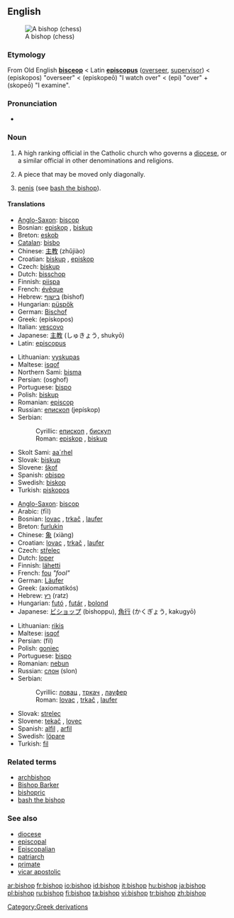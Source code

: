 {{wikipedia|Bishop}}
==English==
[[Image:Chess bishop 0970.jpg|thumb|A bishop (chess)]]

===Etymology===
From Old English '''[[bisceop]]''' < Latin '''[[episcopus]]''' ([[overseer]], [[supervisor]]) < {{AGr.}} '''{{polytonic|[[ἐπίσκοπος]]}}''' (episkopos) "overseer" < '''{{polytonic|[[ἐπισκοπέω]]}}''' (episkopeō) "I watch over" < '''{{polytonic|[[ἐπί]]}}''' (epi) "over" + '''{{polytonic|[[σκοπέω]]}}''' (skopeō) "I examine".

===Pronunciation===
*{{IPA|/ˈbɪʃəp/}}

===Noun===
{{en-noun}}

# A high ranking official in the Catholic church who governs a [[diocese]], or a similar official in other denominations and religions.
# {{context|Chess}} A piece that may be moved only diagonally.
# {{slang}} [[penis]] (see [[bash the bishop]]).

====Translations====
{{trans-top|church official}}
*[[Anglo-Saxon]]: [[biscop]] {{m}}
*Bosnian: [[episkop]] {{m}}, [[biskup]] {{m}}
*Breton: [[eskob]] {{m}}
*[[Catalan]]: [[bisbo]] {{m}}
*Chinese: [[主教]] (zhǔjiào)
*Croatian: [[biskup]] {{m}}, [[episkop]] {{m}}
*Czech: [[biskup]] {{m}}
*Dutch: [[bisschop]] {{m}}
*Finnish: [[piispa]]
*French: [[évêque]] {{m}}
*Hebrew: [[בישוף]] (bishof) {{m}}
*Hungarian: [[püspök]]
*German: [[Bischof]] {{m}}
*Greek: {{t|el|επίσκοπος|m|}} (epískopos)
*Italian: [[vescovo]] {{m}}
*Japanese: [[主教]] (しゅきょう, shukyō)
*Latin: [[episcopus]] {{m}}
{{trans-mid}}
*Lithuanian: [[vyskupas]] {{m}}
*Maltese: [[isqof]]
*Northern Sami: [[bisma]]
*Persian: {{FAchar|[[اسقف]]}} (osghof)
*Portuguese: [[bispo]] {{m}}
*Polish: [[biskup]] {{m}}
*Romanian: [[episcop]] {{m}}
*Russian: [[епископ]] (jepískop) {{m}}
*Serbian:
*:Cyrillic: [[епископ]] {{m}}, [[бискуп]] {{m}}
*:Roman: [[episkop]] {{m}}, [[biskup]] {{m}}
*Skolt Sami: [[aa´rhel]]
*Slovak: [[biskup]] {{m}}
*Slovene: [[škof]] {{m}}
*Spanish: [[obispo]] {{m}}
*Swedish: [[biskop]] {{c}}
*Turkish: [[piskopos]]
{{trans-bottom}}

{{trans-top|chess piece}}
*[[Anglo-Saxon]]: [[biscop]] {{m}}
*Arabic: {{ARchar|[[فيل]]}} (fīl) {{m}}
*Bosnian: [[lovac]] {{m}}, [[trkač]] {{m}}, [[laufer]] {{m}}
*Breton: [[furlukin]] {{m}}
*Chinese: [[象]] (xiàng)
*Croatian: [[lovac]] {{m}}, [[trkač]] {{m}}, [[laufer]] {{m}}
*Czech: [[střelec]] {{m}}
*Dutch: [[loper]] {{m}}
*Finnish: [[lähetti]]
*French: [[fou]] ''"fool"''
*German: [[Läufer]] {{m}}
*Greek: {{t|el|αξιωματικός|m|}} (axiomatikós)
*Hebrew: [[רץ]] (ratz) {{f}}
*Hungarian: [[futó]] , [[futár]] , [[bolond]]
*Japanese: [[ビショップ]] (bishoppu), [[角行]] (かくぎょう, kakugyō)
{{trans-mid}}
*Lithuanian: [[rikis]] {{m}}
*Maltese: [[isqof]]
*Persian: {{FAchar|[[فیل]]}} (fil)
*Polish: [[goniec]] {{m}}
*Portuguese: [[bispo]] {{m}}
*Romanian: [[nebun]] {{m}}
*Russian: [[слон]] (slon) {{m}}
*Serbian:
*:Cyrillic: [[ловац]] {{m}}, [[тркач]] {{m}}, [[лауфер]] {{m}}
*:Roman: [[lovac]] {{m}}, [[trkač]] {{m}}, [[laufer]] {{m}}
*Slovak: [[strelec]] {{m}}
*Slovene: [[tekač]] {{m}}, [[lovec]] {{m}}
*Spanish: [[alfil]] {{m}}, [[arfil]] {{m}}
*Swedish: [[löpare]] {{c}}
*Turkish: [[fil]]
{{trans-bottom}}

===Related terms===
*[[archbishop]]
*[[Bishop Barker]]
*[[bishopric]]
*[[bash the bishop]]

===See also===
*[[diocese]]
*[[episcopal]]
*[[Episcopalian]]
*[[patriarch]]
*[[primate]]
*[[vicar apostolic]]

[[Category:Greek derivations]]

[[ar:bishop]]
[[fr:bishop]]
[[io:bishop]]
[[id:bishop]]
[[it:bishop]]
[[hu:bishop]]
[[ja:bishop]]
[[pl:bishop]]
[[ru:bishop]]
[[fi:bishop]]
[[ta:bishop]]
[[vi:bishop]]
[[tr:bishop]]
[[zh:bishop]]